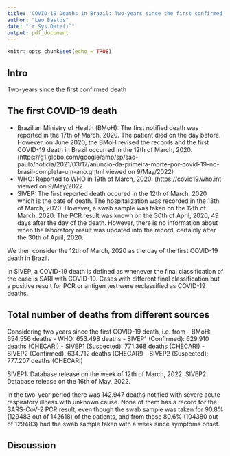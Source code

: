 ```yaml
---
title: 'COVID-19 Deaths in Brazil: Two-years since the first confirmed death'
author: "Leo Bastos"
date: "`r Sys.Date()`"
output: pdf_document
---
```


```r
knitr::opts_chunk$set(echo = TRUE)
```

## Intro

Two-years since the first confirmed death

## The first COVID-19 death

  - Brazilian Ministry of Health (BMoH): The first notified death was reported in the 17th of March, 2020. The patient died on the day before. However, on June 2020, the BMoH revised the records and the first COVID-19 death in Brazil occurred in the 12th of March, 2020. (https://g1.globo.com/google/amp/sp/sao-paulo/noticia/2021/03/17/anuncio-da-primeira-morte-por-covid-19-no-brasil-completa-um-ano.ghtml viewed on 9/May/2022)
  - WHO: Reported to WHO in 19th of March, 2020. (https://covid19.who.int viewed on 9/May/2022
  - SIVEP: The first reported death occured in the 12th of March, 2020 which is the date of death. The hospitalization was recorded in the 13th of March, 2020. However, a swab sample was taken on the 12th of March, 2020. The PCR result was known on the 30th of April, 2020, 49 days after the day of the death. However, there is no information about when the laboratory result was updated into the record, certainly after the 30th of April, 2020.

We then consider the 12th of March, 2020 as the day of the first COVID-19 death in Brazil.

In SIVEP, a COVID-19 death is defined as whenever the final classification of the case is SARI with COVID-19. Cases with different final classification but a positive result for PCR or antigen test were reclassified as COVID-19 deaths.

## Total number of deaths from different sources

Considering two years since the first COVID-19 death, i.e. from 
  - BMoH: 654.556 deaths
  - WHO: 653.498 deaths
  - SIVEP1 (Confirmed): 629.910 deaths (CHECAR!)
  - SIVEP1 (Suspected): 771.368 deaths (CHECAR!) 
  - SIVEP2 (Confirmed): 634.712 deaths (CHECAR!)
  - SIVEP2 (Suspected): 777.207 deaths (CHECAR!)

SIVEP1: Database release on the week of 12th of March, 2022.
SIVEP2: Database release on the 16th of May, 2022.

In the two-year period there was 142.947 deaths notified with severe acute respiratory illness with unknown cause. None of them has a record for the SARS-CoV-2 PCR result, even though the swab sample was taken for 90.8% (129483 out of 142618) of the patients, and from those  80.6% (104380 out of 129483) had the swab sample taken with a week since symptoms onset. 

## Discussion

